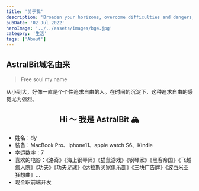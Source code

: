 ```yaml
---
title: '关于我'
description: 'Broaden your horizons, overcome difficulties and dangers, gain insight into everything, get closer to life, find true love, and feel each other. This is the purpose of life. - Daydreamer'
pubDate: '02 Jul 2022'
heroImage: '../../assets/images/bg4.jpg'
category: '生活'
tags: ['About']
---
```


## AstralBit域名由来

> Free soul my name

从小到大，好像一直是个个性追求自由的人。在时间的沉淀下，这种追求自由的感觉尤为强烈。

<h2 style='text-align: center'>Hi ～ 我是 AstralBit 🏔️ </h2>

- 姓名：dy
- 装备：MacBook Pro、iphone11、apple watch S6、Kindle
- 幸运数字：7
- 喜欢的电影：《洛奇》《海上钢琴师》《猫鼠游戏》《钢琴家》《黑客帝国》《飞越疯人院》《功夫》《功夫足球》《达拉斯买家俱乐部》《三块广告牌》《波西米亚狂想曲》...
- 现全职前端开发
